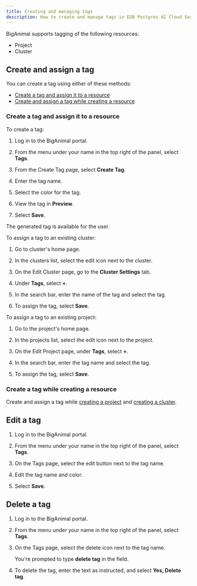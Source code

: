 ```yaml
---
title: Creating and managing tags
description: How to create and manage tags in EDB Postgres AI Cloud Service.
---
```


BigAnimal supports tagging of the following resources:

- Project
- Cluster

## Create and assign a tag

You can create a tag using either of these methods:

- [Create a tag and assign it to a resource](#create-a-tag-and-assign-it-to-a-resource) 
- [Create and assign a tag while creating a resource](#create-a-tag-while-creating-a-resource)

### Create a tag and assign it to a resource

To create a tag:

1. Log in to the BigAnimal portal.

1. From the menu under your name in the top right of the panel, select **Tags**.

1. From the Create Tag page, select **Create Tag**.

1. Enter the tag name.

1. Select the color for the tag.

1. View the tag in **Preview**.

1. Select **Save**.

The generated tag is available for the user.

To assign a tag to an existing cluster:

1. Go to cluster's home page.

1. In the clusters list, select the edit icon next to the cluster.

1. On the Edit Cluster page, go to the **Cluster Settings** tab.

1. Under **Tags**, select **+**.

1. In the search bar, enter the name of the tag and select the tag.

1. To assign the tag, select **Save**.

To assign a tag to an existing project:

1. Go to the project's home page.

1. In the projects list, select the edit icon next to the project.

1. On the Edit Project page, under **Tags**, select **+**.

1. In the search bar, enter the tag name and select the tag.

1. To assign the tag, select **Save**.

### Create a tag while creating a resource

Create and assign a tag while [creating a project](/biganimal/release/administering_cluster/projects.mdx#creating-a-project) and [creating a cluster](/biganimal/release/getting_started/creating_a_cluster/#cluster-settings-tab).

## Edit a tag

1. Log in to the BigAnimal portal.

1. From the menu under your name in the top right of the panel, select **Tags**.

1. On the Tags page, select the edit button next to the tag name.

1. Edit the tag name and color.

1. Select **Save**.

## Delete a tag

1. Log in to the BigAnimal portal.

1. From the menu under your name in the top right of the panel, select **Tags**.

1. On the Tags page, select the delete icon next to the tag name.

   You're prompted to type **delete tag** in the field.

1. To delete the tag, enter the text as instructed, and select **Yes, Delete tag**.
